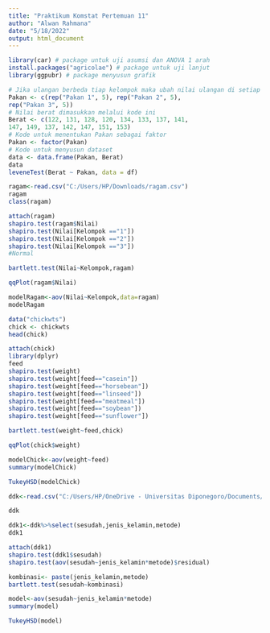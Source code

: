 ---
title: "Praktikum Komstat Pertemuan 11"
author: "Alwan Rahmana"
date: "5/18/2022"
output: html_document
---

```{r}
library(car) # package untuk uji asumsi dan ANOVA 1 arah
install.packages("agricolae") # package untuk uji lanjut
library(ggpubr) # package menyusun grafik
```

```{r}
# Jika ulangan berbeda tiap kelompok maka ubah nilai ulangan di setiap kelompok)
Pakan <- c(rep("Pakan 1", 5), rep("Pakan 2", 5),
rep("Pakan 3", 5))
# Nilai berat dimasukkan melalui kode ini
Berat <- c(122, 131, 128, 120, 134, 133, 137, 141,
147, 149, 137, 142, 147, 151, 153)
# Kode untuk menentukan Pakan sebagai faktor
Pakan <- factor(Pakan)
# Kode untuk menyusun dataset
data <- data.frame(Pakan, Berat)
data
leveneTest(Berat ~ Pakan, data = df)
```

```{r}
ragam<-read.csv("C:/Users/HP/Downloads/ragam.csv")
ragam
class(ragam)
```
```{r}
attach(ragam)
shapiro.test(ragam$Nilai)
shapiro.test(Nilai[Kelompok =="1"])
shapiro.test(Nilai[Kelompok =="2"])
shapiro.test(Nilai[Kelompok =="3"])
#Normal
```
```{r}
bartlett.test(Nilai~Kelompok,ragam)
```

```{r}
qqPlot(ragam$Nilai)
```


```{r}
modelRagam<-aov(Nilai~Kelompok,data=ragam)
modelRagam
```

```{r}
data("chickwts")
chick <- chickwts
head(chick)

```

```{r}
attach(chick)
library(dplyr)
feed
shapiro.test(weight)
shapiro.test(weight[feed=="casein"])
shapiro.test(weight[feed=="horsebean"])
shapiro.test(weight[feed=="linseed"])
shapiro.test(weight[feed=="meatmeal"])
shapiro.test(weight[feed=="soybean"])
shapiro.test(weight[feed=="sunflower"])
```

```{r}
bartlett.test(weight~feed,chick)
```

```{r}
qqPlot(chick$weight)
```

```{r}
modelChick<-aov(weight~feed)
summary(modelChick)
```

```{r}
TukeyHSD(modelChick)
```

```{r}
ddk<-read.csv("C:/Users/HP/OneDrive - Universitas Diponegoro/Documents/Kulon STIS IV/Komstat/Praktik/data_dummy_komstat.csv")

ddk
```

```{r}
ddk1<-ddk%>%select(sesudah,jenis_kelamin,metode)
ddk1


```
```{r}
attach(ddk1)
shapiro.test(ddk1$sesudah)
shapiro.test(aov(sesudah~jenis_kelamin*metode)$residual)

```

```{r}
kombinasi<- paste(jenis_kelamin,metode)
bartlett.test(sesudah~kombinasi)
```

```{r}
model<-aov(sesudah~jenis_kelamin*metode)
summary(model)
```


```{r}
TukeyHSD(model)
```

